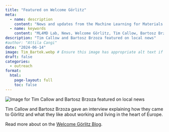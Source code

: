 ```yaml
---
title: "Featured on Welcome Görlitz"
meta:
  - name: description
    content: "News and updates from the Machine Learning for Materials Design (ML4MD) Lab: Featured on Welcome Görlitz."
  - name: keywords
    content: "ML4MD Lab, News, Welcome Görlitz, Tim Callow, Bartosz Brzoza"
description: "Tim Callow and Bartosz Brzoza featured on local news"
#author: "Attila Cangi"
date: "2024-06-14"
image: Tim_Bartek.webp # Ensure this image has appropriate alt text if used directly in content
draft: false
categories:
  - outreach
format:
  html:
    page-layout: full
    toc: false
---
```

![](Tim_Bartek.webp){.news-thumbnail alt="Image for Tim Callow and Bartosz Brzoza featured on local news"}

Tim Callow and Bartosz Brzoza gave an interview explaining how they came to Görlitz and what they like about working and living in the heart of Europe.

Read more about on the [Welcome Görlitz Blog](https://www.welcome-goerlitz-zgorzelec.com/en/blog/detail/82-Research-and-Life-in-Goerlitz){target="_blank"}.